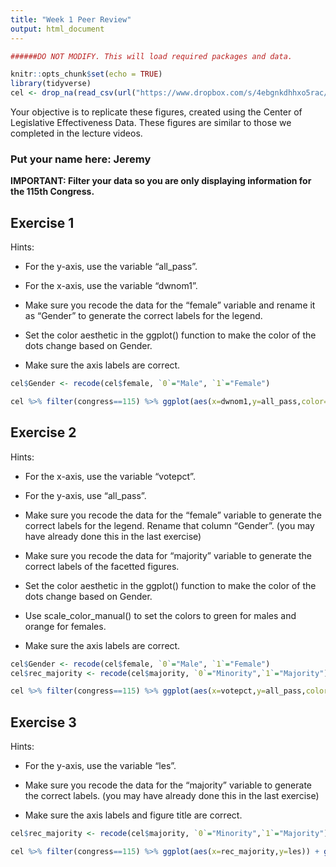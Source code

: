 ```yaml
---
title: "Week 1 Peer Review"
output: html_document
---
```


```r


######DO NOT MODIFY. This will load required packages and data.

knitr::opts_chunk$set(echo = TRUE)
library(tidyverse)
cel <- drop_na(read_csv(url("https://www.dropbox.com/s/4ebgnkdhhxo5rac/cel_volden_wiseman%20_coursera.csv?raw=1")))
```

Your objective is to replicate these figures, created using the Center of Legislative Effectiveness Data. These figures are similar to those we completed in the lecture videos.

### Put your name here: Jeremy

**IMPORTANT: Filter your data so you are only displaying information for the 115th Congress.**

## Exercise 1

Hints:

* For the y-axis, use the variable "all_pass".

* For the x-axis, use the variable "dwnom1".

* Make sure you recode the data for the "female" variable and rename it as "Gender" to generate the correct labels for the legend.

* Set the color aesthetic in the ggplot() function to make the color of the dots change based on Gender.

* Make sure the axis labels are correct.

```r

cel$Gender <- recode(cel$female, `0`="Male", `1`="Female")

cel %>% filter(congress==115) %>% ggplot(aes(x=dwnom1,y=all_pass,color=Gender)) + geom_point() + labs(x="Ideology",y="Bills Passed")

```

## Exercise 2

Hints:

* For the x-axis, use the variable "votepct".

* For the y-axis, use "all_pass".

* Make sure you recode the data for the "female" variable to generate the correct labels for the legend. Rename that column "Gender". (you may have already done this in the last exercise)

* Make sure you recode the data for "majority" variable to generate the correct labels of the facetted figures.

* Set the color aesthetic in the ggplot() function to make the color of the dots change based on Gender.

* Use scale_color_manual() to set the colors to green for males and orange for females.

* Make sure the axis labels are correct.


```r
cel$Gender <- recode(cel$female, `0`="Male", `1`="Female")
cel$rec_majority <- recode(cel$majority, `0`="Minority",`1`="Majority")

cel %>% filter(congress==115) %>% ggplot(aes(x=votepct,y=all_pass,color=Gender))+geom_point()+labs(x="Vote Percentage",y="Bills Passed")+scale_color_manual(values=c("orange","green"))+facet_wrap(~rec_majority)
```

## Exercise 3

Hints:

* For the y-axis, use the variable "les".

* Make sure you recode the data for the "majority" variable to generate the correct labels. (you may have already done this in the last exercise)

* Make sure the axis labels and figure title are correct.


```r
cel$rec_majority <- recode(cel$majority, `0`="Minority",`1`="Majority")

cel %>% filter(congress==115) %>% ggplot(aes(x=rec_majority,y=les)) + geom_boxplot() + labs(x="Majority or Minority", y="Legislative Effectiveness",title="LES in the 115th Congress")

```
